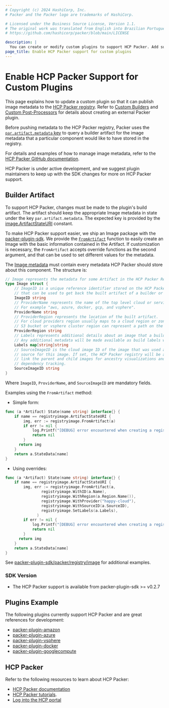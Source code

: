 ```yaml
---
# Copyright (c) 2024 HashiCorp, Inc.
# Packer and the Packer logo are trademarks of HashiCorp.

# Licensed under the Business Source License, Version 1.1.
# The original work was translated from English into Brazilian Portuguese.
# https://github.com/hashicorp/packer/blob/main/LICENSE

description: |
  You can create or modify custom plugins to support HCP Packer. Add support for HCP Packer to let plugins manage image metadata stored in the HCP Packer registry.
page_title: Enable HCP Packer support for custom plugins
---
```


# Enable HCP Packer Support for Custom Plugins

This page explains how to update a custom plugin so that it can publish image metadata to the [HCP Packer registry](/hcp/docs/packer). Refer to [Custom Builders](/packer/docs/plugins/creation/custom-builders) and [Custom Post-Processors](/packer/docs/plugins/creation/custom-post-processors) for details about creating an external Packer plugin.

Before pushing metadata to the HCP Packer registry, Packer uses the [`par.artifact.metadata` key](https://pkg.go.dev/github.com/hashicorp/packer-plugin-sdk/packer/registry/image#pkg-constants)
to query a builder artifact for the image metadata that a particular component would like to have stored in the registry.

For details and examples of how to manage image metadata, refer to the [HCP Packer GitHub documentation](https://pkg.go.dev/github.com/hashicorp/packer-plugin-sdk/packer/registry/image).

HCP Packer is under active development, and we suggest plugin maintainers to keep up with the SDK changes for more on HCP Packer support.

## Builder Artifact

To support HCP Packer, changes must be made to the plugin's build artifact. The artifact should keep the appropriate
Image metadata in state under the key `par.artifact.metadata`. The expected key is provided by the [image.ArtifactStateURI](https://pkg.go.dev/github.com/hashicorp/packer-plugin-sdk/packer/registry/image#pkg-constants) constant.

To make HCP Packer support easier, we ship an Image package with the [packer-plugin-sdk](https://pkg.go.dev/github.com/hashicorp/packer-plugin-sdk/packer/registry/image#pkg-overview).
We provide the [`FromArtifact`](https://pkg.go.dev/github.com/hashicorp/packer-plugin-sdk/packer/registry/image#FromArtifact) function
to easily create an Image with the basic information contained in the Artifact. If customization is necessary, the `FromArtifact` accepts
override functions as the second argument, and that can be used to set different values for the metadata.

The [Image metadata](https://pkg.go.dev/github.com/hashicorp/packer-plugin-sdk/packer/registry/image#Image) must contain every
metadata HCP Packer should store about this component. The structure is:
```go
// Image represents the metadata for some Artifact in the HCP Packer Registry.
type Image struct {
	// ImageID is a unique reference identifier stored on the HCP Packer registry
	// that can be used to get back the built artifact of a builder or post-processor.
	ImageID string
	// ProviderName represents the name of the top level cloud or service where the built artifact resides.
	// For example "aws, azure, docker, gcp, and vsphere".
	ProviderName string
	// ProviderRegion represents the location of the built artifact.
	// For cloud providers region usually maps to a cloud region or zone, but for things like the file builder,
	// S3 bucket or vsphere cluster region can represent a path on the upstream datastore, or cluster.
	ProviderRegion string
	// Labels represents additional details about an image that a builder or post-processor may with to provide for a given build.
	// Any additional metadata will be made available as build labels within a HCP Packer registry iteration.
	Labels map[string]string
	// SourceImageID is the cloud image ID of the image that was used as the
	// source for this image. If set, the HCP Packer registry will be able
	// link the parent and child images for ancestry visualizations and
	// dependency tracking.
	SourceImageID string
}
```

Where `ImageID`, `ProviderName`, and `SourceImageID` are mandatory fields.

Examples using the `FromArtifact` method:

- Simple form:
```go
func (a *Artifact) State(name string) interface{} {
	if name == registryimage.ArtifactStateURI {
		img, err := registryimage.FromArtifact(a)
		if err != nil {
			log.Printf("[DEBUG] error encountered when creating a registry image %v", err)
			return nil
		}
	  return img
	}
	return a.StateData[name]
}
```

- Using overrides:
```go
func (a *Artifact) State(name string) interface{} {
	if name == registryimage.ArtifactStateURI {
		img, err := registryimage.FromArtifact(a,
                registryimage.WithID(a.Name),
                registryimage.WithRegion(a.Region.Name()),
                registryimage.WithProvider("happy-cloud"),
                registryimage.WithSourceID(a.SourceID),
                registryimage.SetLabels(a.Labels),
              )
		if err != nil {
			log.Printf("[DEBUG] error encountered when creating a registry image %v", err)
			return nil
		}
	  return img
	}
	return a.StateData[name]
}
```

See [packer-plugin-sdk/packer/registry/image](https://pkg.go.dev/github.com/hashicorp/packer-plugin-sdk/packer/registry/image#pkg-examples) for additional examples.

### SDK Version

- The HCP Packer support is available from packer-plugin-sdk >= v0.2.7

## Plugins Example

The following plugins currently support HCP Packer and are great references for development:

- [packer-plugin-amazon](https://github.com/hashicorp/packer-plugin-amazon)
- [packer-plugin-azure](https://github.com/hashicorp/packer-plugin-azure)
- [packer-plugin-vsphere](https://github.com/hashicorp/packer-plugin-vsphere)
- [packer-plugin-docker](https://github.com/hashicorp/packer-plugin-docker)
- [packer-plugin-googlecompute](https://github.com/hashicorp/packer-plugin-googlecompute)

## HCP Packer

Refer to the following resources to learn about HCP Packer:

- [HCP Packer documentation](/hcp/docs/packer)
- [HCP Packer tutorials](/packer/tutorials/hcp-get-started).
- [Log into the HCP portal](https://portal.cloud.hashicorp.com)
